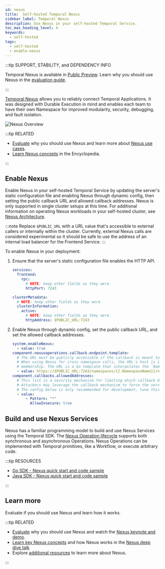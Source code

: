 ```yaml
---
id: nexus
title:  Self-hosted Temporal Nexus
sidebar_label: Temporal Nexus
description: Use Nexus in your self-hosted Temporal Service. 
toc_max_heading_level: 4
keywords:
  - self-hosted
tags:
  - self-hosted
  - enable-nexus
---
```


:::tip SUPPORT, STABILITY, and DEPENDENCY INFO

Temporal Nexus is available in [Public Preview](/evaluate/development-production-features/release-stages#public-preview).
Learn why you should use Nexus in the [evaluation guide](/evaluate/nexus).

:::

[Temporal Nexus](/nexus) allows you to reliably connect Temporal Applications.
It was designed with Durable Execution in mind and enables each team to have their own Namespace for improved modularity, security, debugging, and fault isolation.

![Nexus Overview](/img/nexus-overview-short.png)

:::tip RELATED

- [Evaluate](/evaluate/nexus) why you should use Nexus and learn more about [Nexus use cases](/evaluate/nexus#use-cases).
- [Learn Nexus concepts](/nexus) in the Encyclopedia.

:::

## Enable Nexus

Enable Nexus in your self-hosted Temporal Service by updating the server's static configuration file and enabling Nexus through dynamic config, then setting the public callback URL and allowed callback addresses.
Nexus is only supported in single cluster setups at this time.
For additional information on operating Nexus workloads in your self-hosted cluster, see [Nexus Architecture](https://github.com/temporalio/temporal/blob/main/docs/architecture/nexus.md).

:::note
Replace `$PUBLIC_URL` with a URL value that's accessible to external callers or internally within the cluster.
Currently, external Nexus calls are considered experimental so it should be safe to use the address of an internal load balancer for the Frontend Service.
:::

To enable Nexus in your deployment:

1. Ensure that the server's static configuration file enables the HTTP API.

   ```yaml
   services:
     frontend:
       rpc:
         # NOTE: keep other fields as they were
         httpPort: 7243

   clusterMetadata:
     # NOTE: keep other fields as they were
     clusterInformation:
       active:
         # NOTE: keep other fields as they were
         httpAddress: $PUBLIC_URL:7243
   ```

2. Enable Nexus through dynamic config, set the public callback URL, and set the allowed callback addresses.

   ```yaml
   system.enableNexus:
     - value: true
   component.nexusoperations.callback.endpoint.template:
     # The URL must be publicly accessible if the callback is meant to be called by external services.
     # When using Nexus for cross namespace calls, the URL's host is irrelevant as the address is resolved using
     # membership. The URL is a Go template that interpolates the `NamepaceName` and `NamespaceID` variables.
     - value: https://$PUBLIC_URL:7243/namespaces/{{.NamespaceName}}/nexus/callback
   component.callbacks.allowedAddresses:
     # This list is a security mechanism for limiting which callback URLs are accepted by the server.
     # Attackers may leverage the callback mechanism to force the server to call arbitrary URLs.
     # The config below is only recommended for development, tune this to your requirements.
     - value:
         - Pattern: "*"
           AllowInsecure: true
   ```

## Build and use Nexus Services

Nexus has a familiar programming model to build and use Nexus Services using the Temporal SDK.
The [Nexus Operation lifecycle](/nexus/operations#operation-lifecycle) supports both synchronous and asynchronous Operations.
Nexus Operations can be implemented with Temporal primitives, like a Workflow, or execute arbitrary code.

:::tip RESOURCES

- [Go SDK - Nexus quick start and code sample](/develop/go/nexus)
- [Java SDK - Nexus quick start and code sample](/develop/java/nexus)

:::

## Learn more

Evaluate if you should use Nexus and learn how it works.

:::tip RELATED

- [Evaluate](/evaluate/nexus) why you should use Nexus and watch the [Nexus keynote and demo](https://youtu.be/qqc2vsv1mrU?feature=shared&t=2082).
- [Learn key Nexus concepts](/nexus) and how Nexus works in the [Nexus deep dive talk](https://www.youtube.com/watch?v=izR9dQ_eIe4&t=934s)
- Explore [additional resources](/evaluate/nexus#learn-more) to learn more about Nexus.

:::